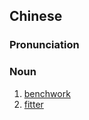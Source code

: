 ==Chinese==
{{zh-forms|s=钳工}}

===Pronunciation===
{{zh-pron
|m=qiángōng
|c=kim4 gung1
|mn=qz,xm,zz:khîⁿ-kang
|cat=n
}}

===Noun===
{{zh-noun}}

# [[benchwork]]
# [[fitter]]